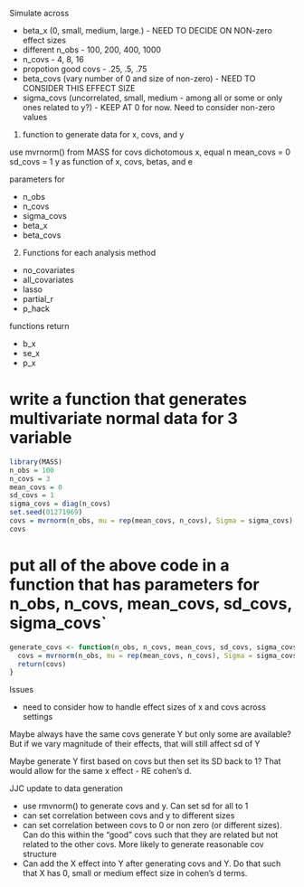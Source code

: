 Simulate across

- beta_x (0, small, medium, large.) - NEED TO DECIDE ON NON-zero effect sizes
- different n_obs  -  100, 200, 400, 1000
- n_covs - 4, 8, 16
- propotion good covs - .25, .5, .75
- beta_covs (vary number of 0 and size of non-zero) - NEED TO CONSIDER THIS EFFECT SIZE
- sigma_covs (uncorrelated, small, medium - among all or some or only ones related to y?) - KEEP AT 0 for now. Need to consider non-zero values


1. function to generate data for x, covs, and y

use mvrnorm() from MASS for covs
dichotomous x, equal n
mean_covs = 0
sd_covs = 1
y as function of x, covs, betas, and e

parameters for 

- n_obs
- n_covs
- sigma_covs
- beta_x
- beta_covs 

 
2. Functions for each analysis method

- no_covariates
- all_covariates
- lasso 
- partial_r
- p_hack

functions return

- b_x
- se_x
- p_x





# write a function that generates multivariate normal data for 3 variable
```r
library(MASS)
n_obs = 100
n_covs = 3
mean_covs = 0
sd_covs = 1
sigma_covs = diag(n_covs)
set.seed(01271969)
covs = mvrnorm(n_obs, mu = rep(mean_covs, n_covs), Sigma = sigma_covs)
covs

```
# put all of the above code in a function that has parameters for n_obs, n_covs, mean_covs, sd_covs, sigma_covs`
```r
generate_covs <- function(n_obs, n_covs, mean_covs, sd_covs, sigma_covs){
  covs = mvrnorm(n_obs, mu = rep(mean_covs, n_covs), Sigma = sigma_covs)
  return(covs)
}

```

Issues

- need to consider how to handle effect sizes of x and covs across settings

Maybe always have the same covs generate Y but only some are available?  But if we vary magnitude of their effects, that will still affect sd of Y

Maybe generate Y first based on covs but then set its SD back to 1?  That would allow for the same x effect - RE cohen's d.



JJC update to data generation

- use rmvnorm() to generate covs and y.   Can set sd for all to 1
- can set correlation between covs and y to different sizes
- can set correlation between covs to 0 or non zero (or different sizes).  Can do this within the "good" covs such that they are related but not related to the other covs.  More likely to generate reasonable cov structure
- Can add the X effect into Y after generating covs and Y.  Do that such that X has 0, small or medium effect size in cohen's d terms.